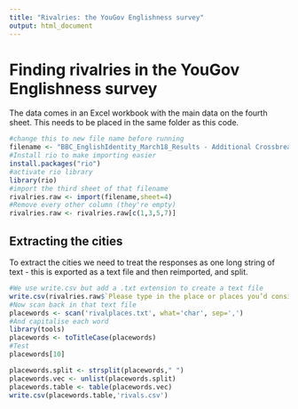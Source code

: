```yaml
---
title: "Rivalries: the YouGov Englishness survey"
output: html_document
---
```


# Finding rivalries in the YouGov Englishness survey

The data comes in an Excel workbook with the main data on the fourth sheet. This needs to be placed in the same folder as this code.

```r
#change this to new file name before running
filename <- "BBC_EnglishIdentity_March18_Results - Additional Crossbreaks.xls"
#Install rio to make importing easier
install.packages("rio")
#activate rio library
library(rio)
#import the third sheet of that filename
rivalries.raw <- import(filename,sheet=4)
#Remove every other column (they're empty)
rivalries.raw <- rivalries.raw[c(1,3,5,7)]
```

## Extracting the cities

To extract the cities we need to treat the responses as one long string of text - this is exported as a text file and then reimported, and split.

```r
#We use write.csv but add a .txt extension to create a text file
write.csv(rivalries.raw$`Please type in the place or places you’d consider to be a “rival”`, "rivalplaces.txt")
#Now scan back in that text file
placewords <- scan('rivalplaces.txt', what='char', sep=',')
#And capitalise each word
library(tools)
placewords <- toTitleCase(placewords)
#Test
placewords[10]
```

```r
placewords.split <- strsplit(placewords," ")
placewords.vec <- unlist(placewords.split)
placewords.table <- table(placewords.vec)
write.csv(placewords.table,'rivals.csv')
```

